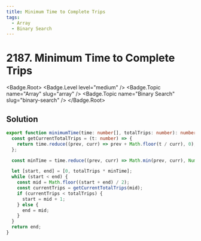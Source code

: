 ```yaml
---
title: Minimum Time to Complete Trips
tags:
  - Array
  - Binary Search
---
```


# 2187. Minimum Time to Complete Trips

<Badge.Root>
  <Badge.Level level="medium" />
  <Badge.Topic name="Array" slug="array" />
  <Badge.Topic name="Binary Search" slug="binary-search" />
</Badge.Root>

## Solution

```typescript filename="solution.ts" copy
export function minimumTime(time: number[], totalTrips: number): number {
  const getCurrentTotalTrips = (t: number) => {
    return time.reduce((prev, curr) => prev + Math.floor(t / curr), 0);
  };

  const minTime = time.reduce((prev, curr) => Math.min(prev, curr), Number.MAX_SAFE_INTEGER);

  let [start, end] = [0, totalTrips * minTime];
  while (start < end) {
    const mid = Math.floor((start + end) / 2);
    const currentTrips = getCurrentTotalTrips(mid);
    if (currentTrips < totalTrips) {
      start = mid + 1;
    } else {
      end = mid;
    }
  }
  return end;
}
```

<ProblemLink
  codingSite="leetcode"
  href="https://leetcode.com/problems/minimum-time-to-complete-trips"
  title="Minimum Time to Complete Trips"
/>
